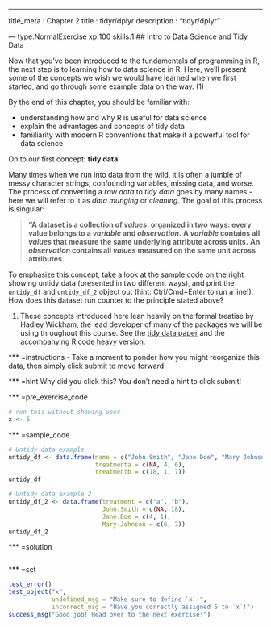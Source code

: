 --- 
title_meta  : Chapter 2
title       : tidyr/dplyr
description : "tidyr/dplyr"

--- type:NormalExercise xp:100 skills:1
## Intro to Data Science and Tidy Data

Now that you've been introduced to the fundamentals of programming in R, the next step is to learning how to data science in R. Here, we'll present some of the concepts we wish we would have learned when we first started, and go through some example data on the way. (1)

By the end of this chapter, you should be familiar with:

- understanding how and why R is useful for data science
- explain the advantages and concepts of tidy data
- familiarity with modern R conventions that make it a powerful tool for data science

On to our first concept: **tidy data**

Many times when we run into data from the wild, it is often a jumble of messy character strings, confounding variables, missing data, and worse. The process of converting a *raw data* to *tidy data* goes by many names - here we will refer to it as *data munging* or *cleaning*. The goal of this process is singular:

> **"A dataset is a collection of *values*, organized in two ways: every value belongs to a *variable* and *observation*.**
> **A *variable* contains all *values* that measure the same underlying attribute across units.**
> **An *observation* contains all *values* measured on the same unit across attributes.**

To emphasize this concept, take a look at the sample code on the right showing untidy data (presented in two different ways), and print the `untidy_df` and `untidy_df_2` object out (hint: Ctrl/Cmd+Enter to run a line!). How does this dataset run counter to the principle stated above? 



(1) These concepts introduced here lean heavily on the formal treatise by Hadley Wickham, the lead developer of many of the packages we will be using throughout this course. See the [tidy data paper](http://vita.had.co.nz/papers/tidy-data.html) and the accompanying [R code heavy version](https://cran.r-project.org/web/packages/tidyr/vignettes/tidy-data.html).



*** =instructions
- Take a moment to ponder how you might reorganize this data, then simply click submit to move forward!

*** =hint
Why did you click this? You don't need a hint to click submit!

*** =pre_exercise_code
```r
# run this without showing user
x <- 5
```

*** =sample_code
```r
# Untidy data example
untidy_df <- data.frame(name = c("John Smith", "Jane Doe", "Mary Johnson"),
                        treatmenta = c(NA, 4, 6),
                        treatmentb = c(18, 1, 7))
untidy_df

# Untidy data example 2
untidy_df_2 <- data.frame(treatment = c("a", "b"),
                          John.Smith = c(NA, 18),
                          Jane.Doe = c(4, 1),
                          Mary.Johnson = c(6, 7))
untidy_df_2
```

*** =solution
```r

```

*** =sct
```r
test_error()
test_object("x",
            undefined_msg = "Make sure to define `x`!",
            incorrect_msg = "Have you correctly assigned 5 to `x`!")
success_msg("Good job! Head over to the next exercise!")

```



